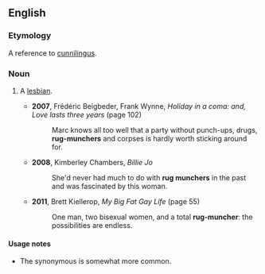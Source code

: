 ==English==

===Etymology===
A reference to [[cunnilingus]].

===Noun===
{{en-noun|head=[[rug]] [[muncher]]}}

# {{context|slang|offensive|lang=en}} A [[lesbian]].
#* '''2007''', Frédéric Beigbeder, Frank Wynne, ''Holiday in a coma: and, Love lasts three years'' (page 102)
#*: Marc knows all too well that a party without punch-ups, drugs, '''rug-munchers''' and corpses is hardly worth sticking around for.
#* '''2008''', Kimberley Chambers, ''Billie Jo''
#*: She'd never had much to do with '''rug munchers''' in the past and was fascinated by this woman.
#* '''2011''', Brett Kiellerop, ''My Big Fat Gay Life'' (page 55)
#*: One man, two bisexual women, and a total '''rug-muncher''': the possibilities are endless.

====Usage notes====
* The synonymous {{m|en|carpet muncher}} is somewhat more common.
